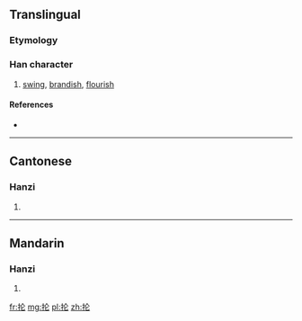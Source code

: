 {{also|掄}}
==Translingual==

===Etymology===
{{Han simp|掄|f=侖|t=仑}}

===Han character===
{{Han char|rn=64|rad=手|as=04|sn=7|four=|canj=手人心 (QOP)|ids=⿰[[扌]][[仑]]}}

# [[swing]], [[brandish]], [[flourish]]

====References====
* {{Han ref|kx=0422.121|hdz=31840.040|uh=62A1|ud=25249}}

----

==Cantonese==

===Hanzi===
{{yue-hanzi|jyut=[[leon4]]|y=leun4|tra=掄}}

# {{defn|lang=yue|sort=手04}}

----

==Mandarin==

===Hanzi===
{{cmn-hanzi|tra=掄|pin=[[lūn]] ([[lun1]])|wg=lun<sup>1</sup>}}

# {{defn|lang=cmn|sort=手04}}

[[fr:抡]]
[[mg:抡]]
[[pl:抡]]
[[zh:抡]]